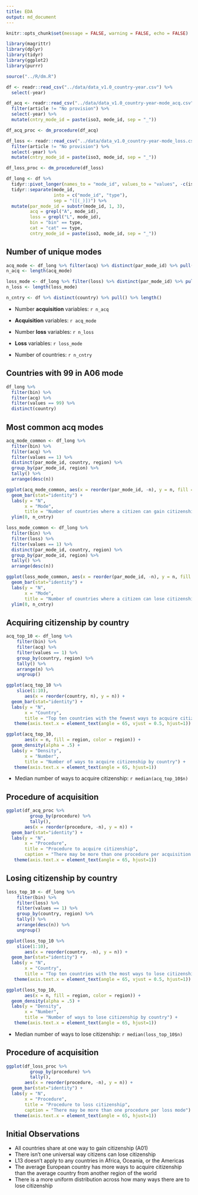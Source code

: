 ```yaml
---
title: EDA
output: md_document
---
```


```r
knitr::opts_chunk$set(message = FALSE, warning = FALSE, echo = FALSE)
```

```r
library(magrittr)
library(dplyr)
library(tidyr)
library(ggplot2)
library(purrr)

source("../R/dm.R")

df <- readr::read_csv("../data/data_v1.0_country-year.csv") %>%
  select(-year)

df_acq <- readr::read_csv("../data/data_v1.0_country-year-mode_acq.csv", na = c("n.a.", "n.a", "")) %>%
  filter(article != "No provision") %>%
  select(-year) %>% 
  mutate(cntry_mode_id = paste(iso3, mode_id, sep = "_"))

df_acq_proc <- dm_procedure(df_acq)

df_loss <- readr::read_csv("../data/data_v1.0_country-year-mode_loss.csv", na = c("n.a.", "n.a", "")) %>% 
  filter(article != "No provision") %>%
  select(-year) %>%
  mutate(cntry_mode_id = paste(iso3, mode_id, sep = "_"))

df_loss_proc <- dm_procedure(df_loss)

df_long <- df %>%
  tidyr::pivot_longer(names_to = "mode_id", values_to = "values", -c(iso3, country, region)) %>% 
  tidyr::separate(mode_id,
                  into = c("mode_id", "type"),
                  sep = "([(_)])") %>%
  mutate(par_mode_id = substr(mode_id, 1, 3),
         acq = grepl("A", mode_id),
         loss = grepl("L", mode_id),
         bin = "bin" == type,
         cat = "cat" == type,
         cntry_mode_id = paste(iso3, mode_id, sep = "_"))
```

## Number of unique modes

```r
acq_mode <- df_long %>% filter(acq) %>% distinct(par_mode_id) %>% pull()
n_acq <- length(acq_mode)

loss_mode <- df_long %>% filter(loss) %>% distinct(par_mode_id) %>% pull()
n_loss <- length(loss_mode)

n_cntry <- df %>% distinct(country) %>% pull() %>% length()
```

* Number **acquisition** variables: `r n_acq`
* **Acquisition** variables: `r acq_mode`

* Number **loss** variables: `r n_loss`
* **Loss** variables: `r loss_mode`

* Number of countries: `r n_cntry`

## Countries with 99 in A06 mode

```r
df_long %>%
  filter(bin) %>%
  filter(acq) %>%
  filter(values == 99) %>% 
  distinct(country)
```

## Most common acq modes

```r
acq_mode_common <- df_long %>%
  filter(bin) %>%
  filter(acq) %>%
  filter(values == 1) %>%
  distinct(par_mode_id, country, region) %>% 
  group_by(par_mode_id, region) %>% 
  tally() %>% 
  arrange(desc(n))

ggplot(acq_mode_common, aes(x = reorder(par_mode_id, -n), y = n, fill = reorder(region, n))) +
  geom_bar(stat="identity") +
  labs(y = "N",
       x = "Mode",
       title = "Number of countries where a citizen can gain citizenship by mode") +
  ylim(0, n_cntry)
```

```r
loss_mode_common <- df_long %>%
  filter(bin) %>%
  filter(loss) %>%
  filter(values == 1) %>%
  distinct(par_mode_id, country, region) %>% 
  group_by(par_mode_id, region) %>% 
  tally() %>% 
  arrange(desc(n))

ggplot(loss_mode_common, aes(x = reorder(par_mode_id, -n), y = n, fill = reorder(region, n))) +
  geom_bar(stat="identity") +
  labs(y = "N",
       x = "Mode",
       title = "Number of countries where a citizen can lose citizenship by mode") +
  ylim(0, n_cntry)
```

## Acquiring citizenship by country

```r
acq_top_10 <- df_long %>%
    filter(bin) %>%
    filter(acq) %>%
    filter(values == 1) %>% 
    group_by(country, region) %>% 
    tally() %>% 
    arrange(n) %>%
    ungroup()

ggplot(acq_top_10 %>% 
    slice(1:10), 
       aes(x = reorder(country, n), y = n)) +
  geom_bar(stat="identity") +
  labs(y = "N",
       x = "Country",
       title = "Top ten countries with the fewest ways to acquire citizenship") +
   theme(axis.text.x = element_text(angle = 65, vjust = 0.5, hjust=1))
```

```r
ggplot(acq_top_10,
       aes(x = n, fill = region, color = region)) +
  geom_density(alpha = .5) +
  labs(y = "Density",
       x = "Number",
       title = "Number of ways to acquire citizenship by country") +
   theme(axis.text.x = element_text(angle = 65, hjust=1))
```

* Median number of ways to acquire citizenship: `r median(acq_top_10$n)`

## Procedure of acquisition

```r
ggplot(df_acq_proc %>% 
         group_by(procedure) %>% 
         tally(), 
       aes(x = reorder(procedure, -n), y = n)) +
  geom_bar(stat="identity") +
  labs(y = "N",
       x = "Procedure",
       title = "Procedure to acquire citizenship",
       caption = "There may be more than one procedure per acquisition mode") +
   theme(axis.text.x = element_text(angle = 65, hjust=1))

```

## Losing citizenship by country

```r
loss_top_10 <- df_long %>%
    filter(bin) %>%
    filter(loss) %>%
    filter(values == 1) %>% 
    group_by(country, region) %>% 
    tally() %>% 
    arrange(desc(n)) %>%
    ungroup()

ggplot(loss_top_10 %>% 
    slice(1:10), 
       aes(x = reorder(country, -n), y = n)) +
  geom_bar(stat="identity") +
  labs(y = "N",
       x = "Country",
       title = "Top ten countries with the most ways to lose citizenship") +
   theme(axis.text.x = element_text(angle = 65, vjust = 0.5, hjust=1))
```

```r
ggplot(loss_top_10,
       aes(x = n, fill = region, color = region)) +
  geom_density(alpha = .5) +
  labs(y = "Density",
       x = "Number",
       title = "Number of ways to lose citizenship by country") +
   theme(axis.text.x = element_text(angle = 65, hjust=1))
```

* Median number of ways to lose citizenship: `r median(loss_top_10$n)`

## Procedure of acquisition

```r
ggplot(df_loss_proc %>% 
         group_by(procedure) %>% 
         tally(), 
       aes(x = reorder(procedure, -n), y = n)) +
  geom_bar(stat="identity") +
  labs(y = "N",
       x = "Procedure",
       title = "Procedure to loss citizenship",
       caption = "There may be more than one procedure per loss mode") +
   theme(axis.text.x = element_text(angle = 65, hjust=1))

```

## Initial Observations

* All countries share at one way to gain citizenship (A01)
* There isn't one universal way citizens can lose citizenship
* L13 doesn't apply to any countries in Africa, Oceania, or the Americas
* The average European country has more ways to acquire citizenship than the average country from another region of the world
* There is a more uniform distribution across how many ways there are to lose citizenship
